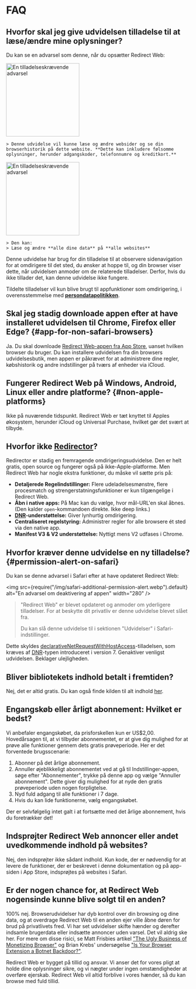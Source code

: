 
# FAQ

## Hvorfor skal jeg give udvidelsen tilladelse til at læse/ændre mine oplysninger?

Du kan se en advarsel som denne, når du opsætter Redirect Web:

<IfBrowserStore stores='appStore'>
    <Image src={PermissionAlertSafari} alt="En tilladelseskrævende advarsel" width="200" margin="0 0 16px 0" hasShadow={true} />

    > Denne udvidelse vil kunne læse og ændre websider og se din browserhistorik på dette website. **Dette kan inkludere følsomme oplysninger, herunder adgangskoder, telefonnumre og kreditkort.**
</IfBrowserStore>

<IfBrowserStore stores='appStore' includes={false}>
    <Image src={PermissionAlertChrome} alt="En tilladelseskrævende advarsel" height="200" hasRoundedCorners={true} hasShadow={true} margin="0 0 16px 0" />

    > Den kan:  
    > Læse og ændre **alle dine data** på **alle websites**
</IfBrowserStore>

Denne udvidelse har brug for din tilladelse til at observere sidenavigation for at omdirigere til det sted, du ønsker at hoppe til, og din browser viser dette, når udvidelsen anmoder om de relaterede tilladelser. Derfor, hvis du ikke tillader det, kan denne udvidelse ikke fungere.

Tildelte tilladelser vil kun blive brugt til appfunktioner som omdirigering, i overensstemmelse med **[persondatapolitikken](./privacy-policy)**.

## Skal jeg stadig downloade appen efter at have installeret udvidelsen til Chrome, Firefox eller Edge? \{#app-for-non-safari-browsers}

Ja. Du skal downloade [Redirect Web-appen fra App Store](https://apps.apple.com/app/id1571283503), uanset hvilken browser du bruger. Du kan installere udvidelsen fra din browsers udvidelsesbutik, men appen er påkrævet for at administrere dine regler, købshistorik og andre indstillinger på tværs af enheder via iCloud.

## Fungerer Redirect Web på Windows, Android, Linux eller andre platforme? \{#non-apple-platforms}

Ikke på nuværende tidspunkt. Redirect Web er tæt knyttet til Apples økosystem, herunder iCloud og Universal Purchase, hvilket gør det svært at tilbyde.

## Hvorfor ikke [Redirector](https://github.com/einaregilsson/Redirector)?

Redirector er stadig en fremragende omdirigeringsudvidelse. Den er helt gratis, open source og fungerer også på ikke-Apple-platforme. Men Redirect Web har nogle ekstra funktioner, du måske vil sætte pris på:

*   **Detaljerede Regelindstillinger:** Flere udeladelsesmønstre, flere procesmatch og strengerstatningsfunktioner er kun tilgængelige i Redirect Web.
*   **Åbn i native apps:** På Mac kan du vælge, hvor mål-URL'en skal åbnes. (Den kalder `open`-kommandoen direkte. Ikke deep links.)
*   **[DNR](https://blog.mozilla.org/addons/2023/05/17/declarativenetrequest-available-in-firefox/)-understøttelse:** Giver lynhurtig omdirigering.
*   **Centraliseret regelstyring:** Administrer regler for alle browsere ét sted via den native app.
*   **Manifest V3 & V2 understøttelse:** Nyttigt mens V2 udfases i Chrome.

## Hvorfor kræver denne udvidelse en ny tilladelse? \{#permission-alert-on-safari}

Du kan se denne advarsel i Safari efter at have opdateret Redirect Web:

<img src={require("/img/safari-additional-permission-alert.webp").default} alt="En advarsel om deaktivering af appen" width="280" />

> "Redirect Web" er blevet opdateret og anmoder om yderligere tilladelser. For at beskytte dit privatliv er denne udvidelse blevet slået fra.
>
> Du kan slå denne udvidelse til i sektionen "Udvidelser" i Safari-indstillinger.

Dette skyldes [declarativeNetRequestWithHostAccess](https://developer.apple.com/documentation/safariservices/safari_web_extensions/blocking_content_with_your_safari_web_extension)-tilladelsen, som kræves af [DNR](./rule-settings#type)-typen introduceret i version 7. Genaktiver venligst udvidelsen. Beklager ulejligheden.

## Bliver bibliotekets indhold betalt i fremtiden?

Nej, det er altid gratis. Du kan også finde kilden til alt indhold [her](https://github.com/mshibanami/redirect-web/tree/main/library).

## Engangskøb eller årligt abonnement: Hvilket er bedst?

Vi anbefaler engangskøbet, da prisforskellen kun er US$2,00.
Hovedårsagen til, at vi tilbyder abonnementet, er at give dig mulighed for at prøve alle funktioner gennem dets gratis prøveperiode. Her er det forventede brugsscenarie:

1.  Abonner på det årlige abonnement.
2.  Annuller øjeblikkeligt abonnementet ved at gå til Indstillinger-appen, søge efter "Abonnementer", trykke på denne app og vælge "Annuller abonnement". Dette giver dig mulighed for at nyde den gratis prøveperiode uden nogen forpligtelse.
3.  Nyd fuld adgang til alle funktioner i 7 dage.
4.  Hvis du kan lide funktionerne, vælg engangskøbet.

Der er selvfølgelig intet galt i at fortsætte med det årlige abonnement, hvis du foretrækker det!

## Indsprøjter Redirect Web annoncer eller andet uvedkommende indhold på websites?

Nej, den indsprøjter ikke sådant indhold. Kun kode, der er nødvendig for at levere de funktioner, der er beskrevet i denne dokumentation og på app-siden i App Store, indsprøjtes på websites i Safari.

## Er der nogen chance for, at Redirect Web nogensinde kunne blive solgt til en anden?

100% nej. Browserudvidelser har dyb kontrol over din browsing og dine data, og at overdrage Redirect Web til en anden ejer ville åbne døren for brud på privatlivets fred. Vi har set udvidelser skifte hænder og derefter indsamle brugerdata eller indsætte annoncer uden varsel. Det vil aldrig ske her. For mere om disse risici, se Matt Frisbies artikel ["The Ugly Business of Monetizing Browser"](https://mattfrisbie.substack.com/p/the-ugly-business-of-monetizing-browser) og Brian Krebs' undersøgelse ["Is Your Browser Extension a Botnet Backdoor?"](https://krebsonsecurity.com/2021/03/is-your-browser-extension-a-botnet-backdoor/).

Redirect Web er bygget på tillid og ansvar. Vi anser det for vores pligt at holde dine oplysninger sikre, og vi nægter under ingen omstændigheder at overføre ejerskab. Redirect Web vil altid forblive i vores hænder, så du kan browse med fuld tillid.